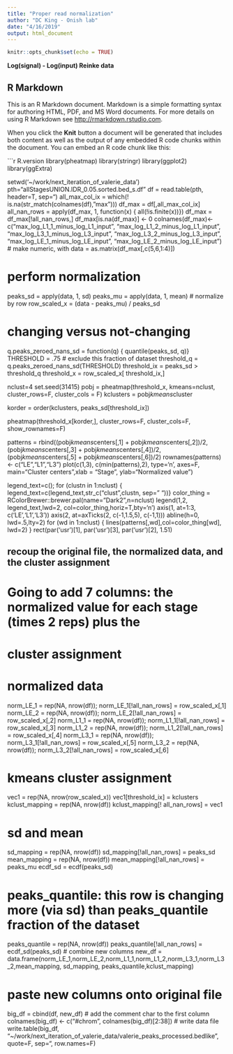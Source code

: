```yaml
---
title: "Proper read normalization"
author: "DC King - Onish lab"
date: "4/16/2019"
output: html_document
---
```


```r
knitr::opts_chunk$set(echo = TRUE)
```


**Log(signal) - Log(input) Reinke data**

## R Markdown

This is an R Markdown document. Markdown is a simple formatting syntax for authoring HTML, PDF, and MS Word documents. For more details on using R Markdown see <http://rmarkdown.rstudio.com>.

When you click the **Knit** button a document will be generated that includes both content as well as the output of any embedded R code chunks within the document. You can embed an R code chunk like this:

```r
R.version
library(pheatmap)
library(stringr)
library(ggplot2)
library(ggExtra)

setwd('~/work/next_iteration_of_valerie_data')
pth="allStagesUNION.IDR_0.05.sorted.bed_s.df"
df = read.table(pth, header=T, sep="\t")
all_max_col_ix = which(! is.na(str_match(colnames(df),"max")))
df_max = df[,all_max_col_ix]
all_nan_rows = apply(df_max, 1, function(x) { all(!is.finite(x))})
df_max = df_max[!all_nan_rows,]
df_max[is.na(df_max)] <- 0
colnames(df_max)<-c("max_log_L1_1_minus_log_L1_input", "max_log_L1_2_minus_log_L1_input", "max_log_L3_1_minus_log_L3_input", "max_log_L3_2_minus_log_L3_input", "max_log_LE_1_minus_log_LE_input",  "max_log_LE_2_minus_log_LE_input")
# make numeric, with 
data = as.matrix(df_max[,c(5,6,1:4)])

# perform normalization
peaks_sd = apply(data, 1, sd)
peaks_mu = apply(data, 1, mean)
# normalize by row
row_scaled_x = (data - peaks_mu) /  peaks_sd

# changing versus not-changing
q.peaks_zeroed_nans_sd = function(q) { quantile(peaks_sd, q)}
THRESHOLD = .75 # exclude this fraction of dataset
threshold_q = q.peaks_zeroed_nans_sd(THRESHOLD)
threshold_ix = peaks_sd > threshold_q
threshold_x = row_scaled_x[ threshold_ix,]

nclust=4
set.seed(31415)
pobj = pheatmap(threshold_x, kmeans=nclust, cluster_rows=F, cluster_cols = F)
kclusters = pobj$kmeans$cluster



korder = order(kclusters, peaks_sd[threshold_ix])

pheatmap(threshold_x[korder,], cluster_rows=F, cluster_cols=F, show_rownames=F)

patterns = rbind((pobj$kmeans$centers[,1] + pobj$kmeans$centers[,2])/2, (pobj$kmeans$centers[,3] + pobj$kmeans$centers[,4])/2, (pobj$kmeans$centers[,5] + pobj$kmeans$centers[,6])/2)
rownames(patterns) <- c("LE","L1","L3")
plot(c(1,3), c(min(patterns),2), type='n', axes=F, main="Cluster centers",xlab = "Stage", ylab="Normalized value")

legend_text=c(); for (clustn in 1:nclust) { legend_text=c(legend_text,str_c("clust",clustn, sep=" "))}
color_thing = RColorBrewer::brewer.pal(name="Dark2",n=nclust)
legend(1,2, legend_text,lwd=2, col=color_thing,horiz=T,bty='n')
axis(1, at=1:3, c('LE','L1','L3'))
axis(2, at=axTicks(2, c(-1,1.5,5), c(-1,1)))
abline(h=0, lwd=.5,lty=2)
for (wd in 1:nclust) {
  lines(patterns[,wd],col=color_thing[wd], lwd=2)
}
rect(par('usr')[1], par('usr')[3], par('usr')[2], 1.51)

## recoup the original file, the normalized data, and the cluster assignment
# Going to add 7 columns: the normalized value for each stage (times 2 reps) plus the 
# cluster assignment

# normalized data
norm_LE_1 = rep(NA, nrow(df)); norm_LE_1[!all_nan_rows] = row_scaled_x[,1]
norm_LE_2 = rep(NA, nrow(df)); norm_LE_2[!all_nan_rows] = row_scaled_x[,2]
norm_L1_1 = rep(NA, nrow(df)); norm_L1_1[!all_nan_rows] = row_scaled_x[,3]
norm_L1_2 = rep(NA, nrow(df)); norm_L1_2[!all_nan_rows] = row_scaled_x[,4]
norm_L3_1 = rep(NA, nrow(df)); norm_L3_1[!all_nan_rows] = row_scaled_x[,5]
norm_L3_2 = rep(NA, nrow(df)); norm_L3_2[!all_nan_rows] = row_scaled_x[,6]

# kmeans cluster assignment
vec1 = rep(NA, nrow(row_scaled_x))
vec1[threshold_ix] = kclusters
kclust_mapping = rep(NA, nrow(df))
kclust_mapping[! all_nan_rows] = vec1

# sd and mean
sd_mapping = rep(NA, nrow(df))
sd_mapping[!all_nan_rows] = peaks_sd
mean_mapping = rep(NA, nrow(df))
mean_mapping[!all_nan_rows] = peaks_mu
ecdf_sd = ecdf(peaks_sd)

# peaks_quantile: this row is changing more (via sd) than peaks_quantile fraction of the dataset
peaks_quantile = rep(NA, nrow(df))
peaks_quantile[!all_nan_rows] = ecdf_sd(peaks_sd)
# combine new columns
new_df = data.frame(norm_LE_1,norm_LE_2,norm_L1_1,norm_L1_2,norm_L3_1,norm_L3_2,mean_mapping, sd_mapping, peaks_quantile,kclust_mapping)

# paste new columns onto original file
big_df = cbind(df, new_df)
# add the comment char to the first column
colnames(big_df) <- c("#chrom", colnames(big_df)[2:38])
# write data file
write.table(big_df, "~/work/next_iteration_of_valerie_data/valerie_peaks_processed.bedlike", quote=F, sep="\t", row.names=F)

